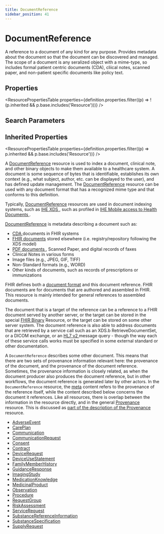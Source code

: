 ```yaml
---
title: DocumentReference
sidebar_position: 41
---
```


# DocumentReference

A reference to a document of any kind for any purpose. Provides metadata about the document so that the document can be discovered and managed. The scope of a document is any seralized object with a mime-type, so includes formal patient centric documents (CDA), cliical notes, scanned paper, and non-patient specific documents like policy text.

<Tabs queryString="section">
<TabItem value="schema" label="Schema" default>


## Properties


<ResourcePropertiesTable properties={definition.properties.filter((p) => !(p.inherited && p.base.includes('Resource')))} />

## Search Parameters

<SearchParamsTable searchParams={definition.searchParameters} />

## Inherited Properties

<ResourcePropertiesTable properties={definition.properties.filter((p) => p.inherited && p.base.includes('Resource'))} />

</TabItem>
  <TabItem value="usage" label="Usage">
    <div> <a name="scope"></a>  <p>  A <a href="/docs/api/fhir/resources/documentreference">DocumentReference</a> resource is used to index a document, clinical note, and other binary objects  to make them available to a healthcare system.  A document is some sequence of bytes that is identifiable, establishes its own context (e.g., what subject,  author, etc. can be displayed to the user), and has defined update management. The <a href="/docs/api/fhir/resources/documentreference">DocumentReference</a> resource can be  used with any document format that has a recognized mime type and that conforms to this definition. </p> <p> Typically, <a href="/docs/api/fhir/resources/documentreference">DocumentReference</a> resources are used in document indexing systems, such as <a href="http://wiki.ihe.net/index.php?title=Cross-Enterprise_Document_Sharing">IHE XDS </a>, such as profiled in <a href="http://wiki.ihe.net/index.php/Mobile_access_to_Health_Documents_(MHD)">IHE Mobile access to Health Documents </a>. </p> <p> <a href="/docs/api/fhir/resources/documentreference">DocumentReference</a> is metadata describing a document such as:</p> <ul>  <li><a href="http://www.hl7.org/implement/standards/product_brief.cfm?product_id=7">CDA </a> documents in FHIR systems</li>  <li><a href="https://www.hl7.org/fhir/documents.html">FHIR documents</a> stored elsewhere (i.e. registry/repository following the XDS model)</li>  <li><a href="http://en.wikipedia.org/wiki/Portable_Document_Format">PDF documents </a>, Scanned Paper, and digital records of faxes</li>  <li>Clinical Notes in various forms</li>  <li>Image files (e.g., JPEG, GIF, TIFF)</li>  <li>Non-Standard formats (e.g., WORD)</li>  <li>Other kinds of documents, such as records of prescriptions or immunizations</li>  </ul> </div>
    </TabItem>
  <TabItem value="relationships" label="Relationships">
    <div> <a name="bnr"></a>  <p> FHIR defines both a <a href="https://www.hl7.org/fhir/documents.html">document format</a> and this document reference. FHIR documents are for documents  that are authored and assembled in FHIR. This resource is mainly intended for general references to assembled documents.  </p> <p> The document that is a target of the reference can be a reference to a FHIR document served by another server, or  the target can be stored in the special <a href="https://www.hl7.org/fhir/http.html#binary">FHIR <a href="/docs/api/fhir/resources/binary">Binary</a> Resource</a>, or the target can be  stored on some other server system. The document reference is also able to address documents that are retrieved  by a service call such as an XDS.b RetrieveDocumentSet, or a DICOM exchange, or an <a href="http://www.hl7.org/implement/standards/product_brief.cfm?product_id=185">HL7 v2 </a> message query - though  the way each of these service calls works must be specified in some external standard or other documentation. </p> <p> A <code>DocumentReference</code> describes some other document. This means that there are two sets of  provenance information relevant here: the provenance of the document, and the provenance of the document reference. Sometimes, the provenance information is closely related, as when the document producer also  produces the document reference, but in other workflows, the document reference is generated later by other actors. In the <code>DocumentReference</code> resource, the <a href="https://www.hl7.org/fhir/resource.html#Meta">meta</a> content refers to the provenance of the reference itself, while the content described below concerns the document it references. Like all resources, there is overlap between the information in the  resource directly, and in the general <a href="/docs/api/fhir/resources/provenance">Provenance</a> resource. This is  discussed as <a href="/docs/api/fhir/resources/provenance">part of the description of the <a href="/docs/api/fhir/resources/provenance">Provenance</a> resource</a>. </p>  </div>
    </TabItem>
  
  <TabItem value="referencedBy" label="Referenced By">
    <ul><li><a href="/docs/api/fhir/resources/adverseevent">AdverseEvent</a></li>
<li><a href="/docs/api/fhir/resources/careplan">CarePlan</a></li>
<li><a href="/docs/api/fhir/resources/communication">Communication</a></li>
<li><a href="/docs/api/fhir/resources/communicationrequest">CommunicationRequest</a></li>
<li><a href="/docs/api/fhir/resources/consent">Consent</a></li>
<li><a href="/docs/api/fhir/resources/contract">Contract</a></li>
<li><a href="/docs/api/fhir/resources/devicerequest">DeviceRequest</a></li>
<li><a href="/docs/api/fhir/resources/deviceusestatement">DeviceUseStatement</a></li>
<li><a href="/docs/api/fhir/resources/familymemberhistory">FamilyMemberHistory</a></li>
<li><a href="/docs/api/fhir/resources/guidanceresponse">GuidanceResponse</a></li>
<li><a href="/docs/api/fhir/resources/imagingstudy">ImagingStudy</a></li>
<li><a href="/docs/api/fhir/resources/medicationknowledge">MedicationKnowledge</a></li>
<li><a href="/docs/api/fhir/resources/medicinalproduct">MedicinalProduct</a></li>
<li><a href="/docs/api/fhir/resources/observation">Observation</a></li>
<li><a href="/docs/api/fhir/resources/procedure">Procedure</a></li>
<li><a href="/docs/api/fhir/resources/requestgroup">RequestGroup</a></li>
<li><a href="/docs/api/fhir/resources/riskassessment">RiskAssessment</a></li>
<li><a href="/docs/api/fhir/resources/servicerequest">ServiceRequest</a></li>
<li><a href="/docs/api/fhir/resources/substancereferenceinformation">SubstanceReferenceInformation</a></li>
<li><a href="/docs/api/fhir/resources/substancespecification">SubstanceSpecification</a></li>
<li><a href="/docs/api/fhir/resources/supplyrequest">SupplyRequest</a></li></ul>
    </TabItem>

</Tabs>

